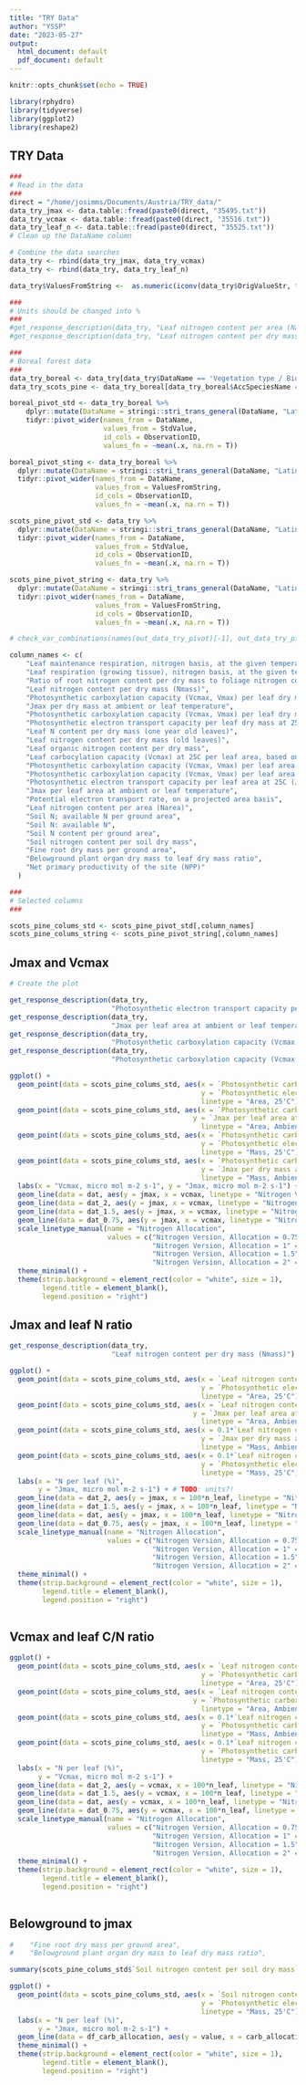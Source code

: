 ```yaml
---
title: "TRY Data"
author: "YSSP"
date: "2023-05-27"
output:
  html_document: default
  pdf_document: default
---
```


```r
knitr::opts_chunk$set(echo = TRUE)
```

```r
library(rphydro)
library(tidyverse)
library(ggplot2)
library(reshape2)
```

## TRY Data 

```r
###
# Read in the data
###
direct = "/home/josimms/Documents/Austria/TRY_data/"
data_try_jmax <- data.table::fread(paste0(direct, "35495.txt"))
data_try_vcmax <- data.table::fread(paste0(direct, "35516.txt"))
data_try_leaf_n <- data.table::fread(paste0(direct, "35525.txt"))
# Clean up the DataName column

# Combine the data searches
data_try <- rbind(data_try_jmax, data_try_vcmax)
data_try <- rbind(data_try, data_try_leaf_n)

data_try$ValuesFromString <-  as.numeric(iconv(data_try$OrigValueStr, to = "ASCII//TRANSLIT", sub = "NA"))

###
# Units should be changed into %
###
#get_response_description(data_try, "Leaf nitrogen content per area (Narea)")
#get_response_description(data_try, "Leaf nitrogen content per dry mass (Nmass)")

###
# Boreal forest data
###
data_try_boreal <- data_try[data_try$DataName == 'Vegetation type / Biome' & data_try$OrigValueStr %in% c('Boreal'),]
data_try_scots_pine <- data_try_boreal[data_try_boreal$AccSpeciesName == "Pinus sylvestris",]

boreal_pivot_std <- data_try_boreal %>%
    dplyr::mutate(DataName = stringi::stri_trans_general(DataName, "Latin-ASCII")) %>%
    tidyr::pivot_wider(names_from = DataName, 
                       values_from = StdValue, 
                       id_cols = ObservationID, 
                       values_fn = ~mean(.x, na.rn = T))

boreal_pivot_sting <- data_try_boreal %>%
  dplyr::mutate(DataName = stringi::stri_trans_general(DataName, "Latin-ASCII")) %>%
  tidyr::pivot_wider(names_from = DataName, 
                     values_from = ValuesFromString, 
                     id_cols = ObservationID, 
                     values_fn = ~mean(.x, na.rn = T))

scots_pine_pivot_std <- data_try %>%
  dplyr::mutate(DataName = stringi::stri_trans_general(DataName, "Latin-ASCII")) %>%
  tidyr::pivot_wider(names_from = DataName, 
                     values_from = StdValue, 
                     id_cols = ObservationID, 
                     values_fn = ~mean(.x, na.rn = T))

scots_pine_pivot_string <- data_try %>%
  dplyr::mutate(DataName = stringi::stri_trans_general(DataName, "Latin-ASCII")) %>%
  tidyr::pivot_wider(names_from = DataName, 
                     values_from = ValuesFromString, 
                     id_cols = ObservationID, 
                     values_fn = ~mean(.x, na.rn = T))

# check_var_combinations(names(out_data_try_pivot)[-1], out_data_try_pivot)

column_names <- c(
    "Leaf maintenance respiration, nitrogen basis, at the given temperature",
    "Leaf respiration (growing tissue), nitrogen basis, at the given temperature",
    "Ratio of root nitrogen content per dry mass to foliage nitrogen content per dry mass",
    "Leaf nitrogen content per dry mass (Nmass)",
    "Photosynthetic carboxylation capacity (Vcmax, Vmax) per leaf dry mass at ambient temperature",
    "Jmax per dry mass at ambient or leaf temperature",
    "Photosynthetic carboxylation capacity (Vcmax, Vmax) per leaf dry mass at 25 C",
    "Photosynthetic electron transport capacity per leaf dry mass at 25C (Jmax25mass)",
    "Leaf N content per dry mass (one year old leaves)",
    "Leaf nitrogen content per dry mass (old leaves)",
    "Leaf organic nitrogen content per dry mass",
    "Leaf carbocylation capacity (Vcmax) at 25C per leaf area, based on local temperature dependence (Rogers_2017)",
    "Photosynthetic carboxylation capacity (Vcmax, Vmax) per leaf area at leaf temperature",
    "Photosynthetic carboxylation capacity (Vcmax, Vmax) per leaf area at 25 C",
    "Photosynthetic electron transport capacity per leaf area at 25C (Jmax25area)",
    "Jmax per leaf area at ambient or leaf temperature",
    "Potential electron transport rate, on a projected area basis",
    "Leaf nitrogen content per area (Narea)",
    "Soil N; available N per ground area",
    "Soil N: available N",
    "Soil N content per ground area",
    "Soil nitrogen content per soil dry mass",
    "Fine root dry mass per ground area",
    "Belowground plant organ dry mass to leaf dry mass ratio",
    "Net primary productivity of the site (NPP)"
  )

###
# Selected columns
###

scots_pine_colums_std <- scots_pine_pivot_std[,column_names]
scots_pine_colums_string <- scots_pine_pivot_string[,column_names]

```

## Jmax and Vcmax

```r
# Create the plot

get_response_description(data_try,
                         "Photosynthetic electron transport capacity per leaf area at 25C (Jmax25area)")
get_response_description(data_try,
                         "Jmax per leaf area at ambient or leaf temperature")
get_response_description(data_try,
                         "Photosynthetic carboxylation capacity (Vcmax, Vmax) per leaf area at 25 C")
get_response_description(data_try,
                         "Photosynthetic carboxylation capacity (Vcmax, Vmax) per leaf area at 25 C")

ggplot() +
  geom_point(data = scots_pine_colums_std, aes(x = `Photosynthetic carboxylation capacity (Vcmax, Vmax) per leaf area at 25 C`,
                                               y = `Photosynthetic electron transport capacity per leaf area at 25C (Jmax25area)`,
                                               linetype = "Area, 25'C"), col = "black") +
  geom_point(data = scots_pine_colums_std, aes(x = `Photosynthetic carboxylation capacity (Vcmax, Vmax) per leaf area at leaf temperature`,
                                             y = `Jmax per leaf area at ambient or leaf temperature`,
                                               linetype = "Area, Ambient Temperature"), col = "darkgrey") +
  geom_point(data = scots_pine_colums_std, aes(x = `Photosynthetic carboxylation capacity (Vcmax, Vmax) per leaf dry mass at 25 C`,  # TODO: why are these too small?
                                               y = `Photosynthetic electron transport capacity per leaf dry mass at 25C (Jmax25mass)`,
                                               linetype = "Mass, 25'C"), col = "blue") +
  geom_point(data = scots_pine_colums_std, aes(x = `Photosynthetic carboxylation capacity (Vcmax, Vmax) per leaf dry mass at ambient temperature`,
                                               y = `Jmax per dry mass at ambient or leaf temperature`,
                                               linetype = "Mass, Ambient Temperature"), col = "lightblue") +
  labs(x = "Vcmax, micro mol m-2 s-1", y = "Jmax, micro mol m-2 s-1") +  # TODO: units?!
  geom_line(data = dat, aes(y = jmax, x = vcmax, linetype = "Nitrogen Version, Allocation = 1"), color = "gold") +
  geom_line(data = dat_2, aes(y = jmax, x = vcmax, linetype = "Nitrogen Version, Allocation = 2"), color = "red") +
  geom_line(data = dat_1.5, aes(y = jmax, x = vcmax, linetype = "Nitrogen Version, Allocation = 1.5"), color = "orange") +
  geom_line(data = dat_0.75, aes(y = jmax, x = vcmax, linetype = "Nitrogen Version, Allocation = 0.75"), color = "green") +
  scale_linetype_manual(name = "Nitrogen Allocation", 
                        values = c("Nitrogen Version, Allocation = 0.75" = "solid",
                                   "Nitrogen Version, Allocation = 1" = "solid",
                                   "Nitrogen Version, Allocation = 1.5" = "solid",
                                   "Nitrogen Version, Allocation = 2" = "solid")) +
  theme_minimal() +
  theme(strip.background = element_rect(color = "white", size = 1),
        legend.title = element_blank(),
        legend.position = "right")
```

## Jmax and leaf N ratio

```r
get_response_description(data_try,
                         "Leaf nitrogen content per dry mass (Nmass)")

ggplot() +
  geom_point(data = scots_pine_colums_std, aes(x = `Leaf nitrogen content per area (Narea)`,
                                               y = `Photosynthetic electron transport capacity per leaf area at 25C (Jmax25area)`,
                                               linetype = "Area, 25'C"), col = "black") +
  geom_point(data = scots_pine_colums_std, aes(x = `Leaf nitrogen content per area (Narea)`,
                                             y = `Jmax per leaf area at ambient or leaf temperature`,
                                               linetype = "Area, Ambient Temperature"), col = "darkgrey") +
  geom_point(data = scots_pine_colums_std, aes(x = 0.1*`Leaf nitrogen content per dry mass (Nmass)`,  # TODO: why are these too small?
                                               y = `Jmax per dry mass at ambient or leaf temperature`,
                                               linetype = "Mass, Ambient Temperature"), col = "lightblue") +
  geom_point(data = scots_pine_colums_std, aes(x = 0.1*`Leaf nitrogen content per dry mass (Nmass)`,
                                               y = `Photosynthetic electron transport capacity per leaf dry mass at 25C (Jmax25mass)`,
                                               linetype = "Mass, 25'C"), col = "blue") +
  labs(x = "N per leaf (%)",
       y = "Jmax, micro mol m-2 s-1") + # TODO: units?!
  geom_line(data = dat_2, aes(y = jmax, x = 100*n_leaf, linetype = "Nitrogen Version, Allocation = 2"), color = "red") +
  geom_line(data = dat_1.5, aes(y = jmax, x = 100*n_leaf, linetype = "Nitrogen Version, Allocation = 1.5"), color = "yellow") +
  geom_line(data = dat, aes(y = jmax, x = 100*n_leaf, linetype = "Nitrogen Version, Allocation = 1"), color = "green") +
  geom_line(data = dat_0.75, aes(y = jmax, x = 100*n_leaf, linetype = "Nitrogen Version, Allocation = 0.75"), color = "darkgreen") +
  scale_linetype_manual(name = "Nitrogen Allocation", 
                        values = c("Nitrogen Version, Allocation = 0.75" = "solid",
                                   "Nitrogen Version, Allocation = 1" = "solid",
                                   "Nitrogen Version, Allocation = 1.5" = "solid",
                                   "Nitrogen Version, Allocation = 2" = "solid")) +
  theme_minimal() +
  theme(strip.background = element_rect(color = "white", size = 1),
        legend.title = element_blank(),
        legend.position = "right")
  

```
## Vcmax and leaf C/N ratio

```r

ggplot() +
  geom_point(data = scots_pine_colums_std, aes(x = `Leaf nitrogen content per area (Narea)`,
                                               y = `Photosynthetic carboxylation capacity (Vcmax, Vmax) per leaf area at 25 C`,
                                               linetype = "Area, 25'C"), col = "black") +
  geom_point(data = scots_pine_colums_std, aes(x = `Leaf nitrogen content per area (Narea)`,
                                             y = `Photosynthetic carboxylation capacity (Vcmax, Vmax) per leaf area at leaf temperature`,
                                               linetype = "Area, Ambient Temperature"), col = "darkgrey") +
  geom_point(data = scots_pine_colums_std, aes(x = 0.1*`Leaf nitrogen content per dry mass (Nmass)`,
                                               y = `Photosynthetic carboxylation capacity (Vcmax, Vmax) per leaf dry mass at ambient temperature`, # TODO: why are these too small?
                                               linetype = "Mass, Ambient Temperature"), col = "lightblue") +
  geom_point(data = scots_pine_colums_std, aes(x = 0.1*`Leaf nitrogen content per dry mass (Nmass)`,
                                               y = `Photosynthetic carboxylation capacity (Vcmax, Vmax) per leaf dry mass at 25 C`,
                                               linetype = "Mass, 25'C"), col = "blue") +
  labs(x = "N per leaf (%)",
       y = "Vcmax, micro mol m-2 s-1") +
  geom_line(data = dat_2, aes(y = vcmax, x = 100*n_leaf, linetype = "Nitrogen Version, Allocation = 2"), color = "red") +
  geom_line(data = dat_1.5, aes(y = vcmax, x = 100*n_leaf, linetype = "Nitrogen Version, Allocation = 1.5"), color = "yellow") +
  geom_line(data = dat, aes(y = vcmax, x = 100*n_leaf, linetype = "Nitrogen Version, Allocation = 1"), color = "green") +
  geom_line(data = dat_0.75, aes(y = vcmax, x = 100*n_leaf, linetype = "Nitrogen Version, Allocation = 0.75"), color = "darkgreen") +
  scale_linetype_manual(name = "Nitrogen Allocation", 
                        values = c("Nitrogen Version, Allocation = 0.75" = "solid",
                                   "Nitrogen Version, Allocation = 1" = "solid",
                                   "Nitrogen Version, Allocation = 1.5" = "solid",
                                   "Nitrogen Version, Allocation = 2" = "solid")) +
  theme_minimal() +
  theme(strip.background = element_rect(color = "white", size = 1),
        legend.title = element_blank(),
        legend.position = "right")
  

```

## Belowground to jmax

```r

#    "Fine root dry mass per ground area",
#    "Belowground plant organ dry mass to leaf dry mass ratio",

summary(scots_pine_colums_std$`Soil nitrogen content per soil dry mass`)

ggplot() +
  geom_point(data = scots_pine_colums_std, aes(x = `Soil nitrogen content per soil dry mass`,
                                               y = `Photosynthetic electron transport capacity per leaf dry mass at 25C (Jmax25mass)`,
                                               linetype = "Mass, 25'C"), col = "blue") +
  labs(x = "N per leaf (%)",
       y = "Jmax, micro mol m-2 s-1") +
  geom_line(data = df_carb_allocation, aes(y = value, x = carb_allocation), color = "aquamarine4") +
  theme_minimal() +
  theme(strip.background = element_rect(color = "white", size = 1),
        legend.title = element_blank(),
        legend.position = "right")

```



